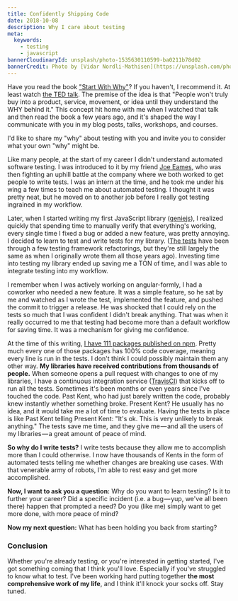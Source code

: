 ```yaml
---
title: Confidently Shipping Code
date: 2018-10-08
description: Why I care about testing
meta:
  keywords:
    - testing
    - javascript
bannerCloudinaryId: unsplash/photo-1535630110599-ba0211b78d02
bannerCredit: Photo by [Vidar Nordli-Mathisen](https://unsplash.com/photos/xgP0GNl9Gzg)
---
```


Have you read the book ["Start With Why"](https://startwithwhy.com/books)? If
you haven't, I recommend it. At least watch
[the TED talk](https://youtu.be/u4ZoJKF_VuA). The premise of the idea is that
"People won't truly buy into a product, service, movement, or idea until they
understand the WHY behind it." This concept hit home with me when I watched that
talk and then read the book a few years ago, and it's shaped the way I
communicate with you in my blog posts, talks, workshops, and courses.

I'd like to share my "why" about testing with you and invite you to consider
what your own "why" might be.

Like many people, at the start of my career I didn't understand automated
software testing. I was introduced to it by my friend
[Joe Eames](https://twitter.com/josepheames), who was then fighting an uphill
battle at the company where we both worked to get people to write tests. I was
an intern at the time, and he took me under his wing a few times to teach me
about automated testing. I thought it was pretty neat, but he moved on to
another job before I really got testing ingrained in my workflow.

Later, when I started writing my first JavaScript library
([geniejs](https://github.com/kentcdodds/genie)), I realized quickly that
spending time to manually verify that everything's working, every single time I
fixed a bug or added a new feature, was pretty annoying. I decided to learn to
test and write tests for my library.
([The tests](https://github.com/kentcdodds/genie/blob/166572f9fa82e6ec0893f90c7d6a99a49632dace/src/__tests__/index.js)
have been through a few testing framework refactorings, but they're still
largely the same as when I originally wrote them all those years ago). Investing
time into testing my library ended up saving me a TON of time, and I was able to
integrate testing into my workflow.

I remember when I was actively working on angular-formly, I had a coworker who
needed a new feature. It was a simple feature, so he sat by me and watched as I
wrote the test, implemented the feature, and pushed the commit to trigger a
release. He was shocked that I could rely on the tests so much that I was
confident I didn't break anything. That was when it really occurred to me that
testing had become more than a default workflow for saving time. It was a
mechanism for giving me confidence.

At the time of this writing,
[I have 111 packages published on npm](https://www.npmjs.com/~kentcdodds).
Pretty much every one of those packages has 100% code coverage, meaning every
line is run in the tests. I don't think I could possibly maintain them any other
way. **My libraries have received contributions from thousands of people.** When
someone opens a pull request with changes to one of my libraries, I have a
continuous integration service ([TravisCI](https://travis-ci.org)) that kicks
off to run all the tests. Sometimes it's been months or even years since I've
touched the code. Past Kent, who had just barely written the code, probably knew
instantly whether something broke. Present Kent? He usually has no idea, and it
would take me a lot of time to evaluate. Having the tests in place is like Past
Kent telling Present Kent: "It's ok. This is very unlikely to break anything."
The tests save me time, and they give me — and all the users of my libraries — a
great amount of peace of mind.

**So why do I write tests?** I write tests because they allow me to accomplish
more than I could otherwise. I now have thousands of Kents in the form of
automated tests telling me whether changes are breaking use cases. With that
venerable army of robots, I'm able to rest easy and get more accomplished.

**Now, I want to ask you a question:** Why do you want to learn testing? Is it
to further your career? Did a specific incident (i.e. a bug — yup, we've all
been there) happen that prompted a need? Do you (like me) simply want to get
more done, with more peace of mind?

**Now my next question:** What has been holding you back from starting?

### Conclusion

Whether you're already testing, or you're interested in getting started, I've
got something coming that I think you'll love. Especially if you've struggled to
know what to test. I've been working hard putting together **the most
comprehensive work of my life**, and I think it'll knock your socks off. Stay
tuned.
